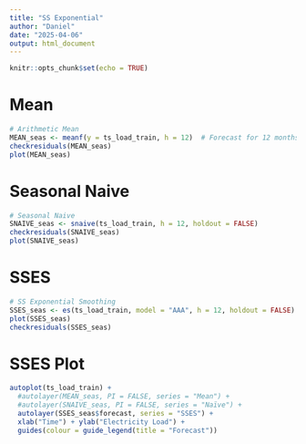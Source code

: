 ```yaml
---
title: "SS Exponential"
author: "Daniel"
date: "2025-04-06"
output: html_document
---
```


```r
knitr::opts_chunk$set(echo = TRUE)
```

# Mean

```r
# Arithmetic Mean
MEAN_seas <- meanf(y = ts_load_train, h = 12)  # Forecast for 12 months
checkresiduals(MEAN_seas)
plot(MEAN_seas)

```
# Seasonal Naive

```r
# Seasonal Naive
SNAIVE_seas <- snaive(ts_load_train, h = 12, holdout = FALSE)
checkresiduals(SNAIVE_seas)
plot(SNAIVE_seas)

```

# SSES

```r
# SS Exponential Smoothing
SSES_seas <- es(ts_load_train, model = "AAA", h = 12, holdout = FALSE)
plot(SSES_seas)
checkresiduals(SSES_seas)
```

# SSES Plot

```r
autoplot(ts_load_train) + 
  #autolayer(MEAN_seas, PI = FALSE, series = "Mean") +
  #autolayer(SNAIVE_seas, PI = FALSE, series = "Naïve") +
  autolayer(SSES_seas$forecast, series = "SSES") +
  xlab("Time") + ylab("Electricity Load") +
  guides(colour = guide_legend(title = "Forecast"))
```

